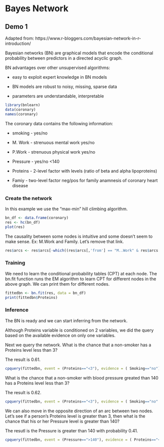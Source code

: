 # Bayes Network
## Demo 1

Adapted from: https://www.r-bloggers.com/bayesian-network-in-r-introduction/

Bayesian networks (BN) are graphical models that encode the conditional probability between predictors in a directed acyclic graph. 

BN advantages over other unsupervised algorithms:

- easy to exploit expert knowledge in BN models

- BN models are robust to noisy, missing, sparse data

- parameters are understandable, interpretable

```{r}
library(bnlearn)
data(coronary)
names(coronary)
```

The coronary data contains the following information:

- smoking - yes/no

- M. Work - strenuous mental work yes/no

- P.Work - strenuous physical work yes/no

- Pressure - yes/no <140

- Proteins - 2-level factor with levels (ratio of beta and alpha lipoproteins)

- Famiy - two-level factor neg/pos for family anamnesis of coronary heart disease

### Create the network

In this example we use the "max-min" hill climbing algorithm. 

```{r}
bn_df <- data.frame(coronary)
res <- hc(bn_df)
plot(res)

```

The causality between some nodes is intuitive and some doesn't seem to make sense. Ex: M.Work and Family. Let's remove that link. 


```{r}
res$arcs <- res$arcs[-which((res$arcs[,'from'] == "M..Work" & res$arcs[,'to'] == "Family")),]
```

### Training

We need to learn the conditional probability tables (CPT) at each node. The bn.fit function runs the EM algorithm to learn CPT for different nodes in the above graph. We can print them for different nodes.


```{r}
fittedbn <- bn.fit(res, data = bn_df)
print(fittedbn$Proteins)

```

### Inference

The BN is ready and we can start inferring from the network. 

Although Proteins variable is conditioned on 2 variables, we did the query based on the available evidence on only one variables. 

Next we query the network. What is the chance that a non-smoker has a Proteins level less than 3?

The result is 0.61.


```{r}
cpquery(fittedbn, event = (Proteins=="<3"), evidence = ( Smoking=="no") )

```

What is the chance that a non-smoker with blood pressure greated than 140 has a Proteins level less than 3?

The result is 0.62.


```{r}
cpquery(fittedbn, event = (Proteins=="<3"), evidence = ( Smoking=="no" & Pressure==">140" ) )

```

We can also move in the opposite direction of an arc between two nodes. Let's see if a person's Proteins level is greater than 3, then what is the chance that his or her Pressure level is greater than 140?

The resutl is the Pressure is greater than 140 with probability 0.41.


```{r}

cpquery(fittedbn, event = (Pressure==">140"), evidence = ( Proteins=="<3" ) )
```




